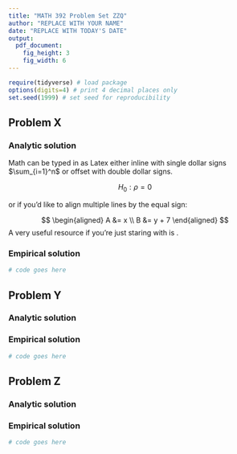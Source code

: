 ```yaml
---
title: "MATH 392 Problem Set ZZQ"
author: "REPLACE WITH YOUR NAME"
date: "REPLACE WITH TODAY'S DATE"
output: 
  pdf_document:
    fig_height: 3
    fig_width: 6
---
```



```r
require(tidyverse) # load package
options(digits=4) # print 4 decimal places only
set.seed(1999) # set seed for reproducibility
```

## Problem X

### Analytic solution

Math can be typed in as Latex either inline with single dollar signs $\sum_{i=1}^n$ or offset with double dollar signs.

$$
H_0: \rho = 0
$$

or if you'd like to align multiple lines by the equal sign:

$$
\begin{aligned}
A &= x \\
B &= y + 7
\end{aligned}
$$
A very useful resource if you're just staring with \LaTeX is \texttt{http://detexify.kirelabs.org/classify.html}.

### Empirical solution

```r
# code goes here
```

## Problem Y

### Analytic solution

### Empirical solution

```r
# code goes here
```


## Problem Z

### Analytic solution

### Empirical solution

```r
# code goes here
```

